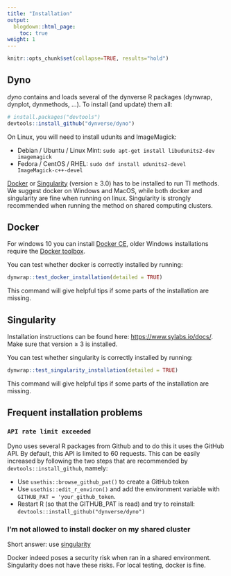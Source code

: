 ```yaml
---
title: "Installation"
output:
  blogdown::html_page:
    toc: true
weight: 1
---
```


```r
knitr::opts_chunk$set(collapse=TRUE, results="hold")
```

## Dyno

*dyn*o contains and loads several of the dynverse R packages (dynwrap, dynplot, dynmethods, ...). To install (and update) them all:

``` r
# install.packages("devtools")
devtools::install_github("dynverse/dyno")
```

On Linux, you will need to install udunits and ImageMagick:

* Debian / Ubuntu / Linux Mint: `sudo apt-get install libudunits2-dev imagemagick`
* Fedora / CentOS / RHEL: `sudo dnf install udunits2-devel ImageMagick-c++-devel`

[Docker](https://docs.docker.com/install) or [Singularity](https://www.sylabs.io/guides/3.0/user-guide/) (version ≥ 3.0) has to be installed to run TI methods. We suggest docker on Windows and MacOS, while both docker and singularity are fine when running on linux. Singularity is strongly recommended when running the method on shared computing clusters.

<div class="notices tip">

</div>

## Docker

For windows 10 you can install [Docker CE](https://store.docker.com/editions/community/docker-ce-desktop-windows), older Windows installations require the [Docker toolbox](https://docs.docker.com/toolbox/overview/).

You can test whether docker is correctly installed by running:

```r
dynwrap::test_docker_installation(detailed = TRUE)
```

This command will give helpful tips if some parts of the installation are missing.

## Singularity

Installation instructions can be found here: [https://www.sylabs.io/docs/](https://www.sylabs.io/docs/). Make sure that version ≥ 3 is installed.

You can test whether singularity is correctly installed by running:

```r
dynwrap::test_singularity_installation(detailed = TRUE)
```

This command will give helpful tips if some parts of the installation are missing.

## Frequent installation problems

### `API rate limit exceeded`

Dyno uses several R packages from Github and to do this it uses the GitHub API. By default, this API is limited to 60 requests. This can be easily increased by following the two steps that are recommended by `devtools::install_github`, namely:

- Use `usethis::browse_github_pat()` to create a GitHub token
- Use `usethis::edit_r_environ()` and add the environment variable with `GITHUB_PAT = 'your_github_token`. 
- Restart R (so that the GITHUB_PAT is read) and try to reinstall: `devtools::install_github("dynverse/dyno")`

### I'm not allowed to install docker on my shared cluster

Short answer: use [singularity](#singularity)

Docker indeed poses a security risk when ran in a shared environment. Singularity does not have these risks. For local testing, docker is fine.
